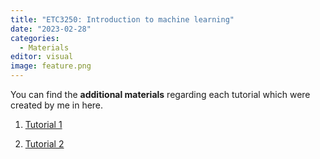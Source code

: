 ```yaml
---
title: "ETC3250: Introduction to machine learning"
date: "2023-02-28"
categories:
  - Materials
editor: visual
image: feature.png
---
```


You can find the **additional materials** regarding each tutorial which were created by me in here.

1.  [Tutorial 1](https://github.com/JayaniLakshika/Teaching/blob/main/ETC3250/2023/Tutorial_1/cheet_sheet.pdf)

2.  [Tutorial 2](https://github.com/JayaniLakshika/Teaching/blob/main/ETC3250/2023/Tutorial_2/add_material_tute2.pdf)
